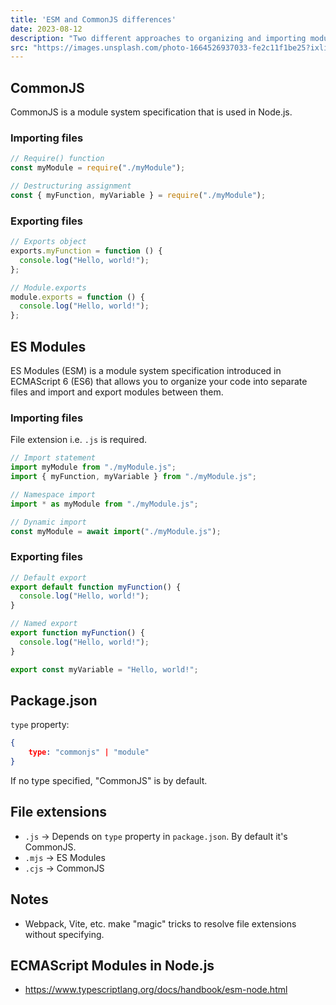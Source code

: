 ```yaml
---
title: 'ESM and CommonJS differences'
date: 2023-08-12
description: "Two different approaches to organizing and importing modules in JavaScript."
src: "https://images.unsplash.com/photo-1664526937033-fe2c11f1be25?ixlib=rb-4.0.3&ixid=M3wxMjA3fDB8MHxwaG90by1wYWdlfHx8fGVufDB8fHx8fA%3D%3D&auto=format&fit=crop&w=1332&q=80"
---
```


## CommonJS

CommonJS is a module system specification that is used in Node.js.

### Importing files

```js
// Require() function
const myModule = require("./myModule");

// Destructuring assignment
const { myFunction, myVariable } = require("./myModule");
```

### Exporting files

```js
// Exports object
exports.myFunction = function () {
  console.log("Hello, world!");
};

// Module.exports
module.exports = function () {
  console.log("Hello, world!");
};
```

## ES Modules

ES Modules (ESM) is a module system specification introduced in ECMAScript 6 (ES6) that allows you to organize your code into separate files and import and export modules between them.

### Importing files

File extension i.e. `.js` is required.

```js
// Import statement
import myModule from "./myModule.js";
import { myFunction, myVariable } from "./myModule.js";

// Namespace import
import * as myModule from "./myModule.js";

// Dynamic import
const myModule = await import("./myModule.js");
```

### Exporting files

```js
// Default export
export default function myFunction() {
  console.log("Hello, world!");
}

// Named export
export function myFunction() {
  console.log("Hello, world!");
}

export const myVariable = "Hello, world!";
```

## Package.json

`type` property:

```json
{
    type: "commonjs" | "module"
}
```

If no type specified, "CommonJS" is by default.

## File extensions

- `.js` -> Depends on `type` property in `package.json`. By default it's CommonJS.
- `.mjs` -> ES Modules
- `.cjs` -> CommonJS

## Notes

- Webpack, Vite, etc. make "magic" tricks to resolve file extensions without specifying.

## ECMAScript Modules in Node.js

- https://www.typescriptlang.org/docs/handbook/esm-node.html



